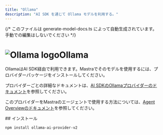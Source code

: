 ```yaml
---
title: "Ollama"
description: "AI SDK を通じて Ollama モデルを利用する。"
---
```


{/* このファイルは generate-model-docs.ts によって自動生成されています。手動での編集はしないでください */}


# <img src="https://models.dev/logos/ollama.svg" alt="Ollama logo" className="inline w-8 h-8 mr-2 align-middle dark:invert dark:brightness-0 dark:contrast-200" />Ollama

OllamaはAI SDK経由で利用できます。Mastraでそのモデルを使用するには、プロバイダーパッケージをインストールしてください。

プロバイダーごとの詳細なドキュメントは、[AI SDKのOllamaプロバイダーのドキュメント](https://ai-sdk.dev/providers/community-providers/ollama)を参照してください。

このプロバイダーをMastraのエージェントで使用する方法については、[Agent Overviewのドキュメント](/docs/agents/overview)を参照してください。

<div id="installation">
  ## インストール
</div>

```bash npm2yarn copy
npm install ollama-ai-provider-v2
```
